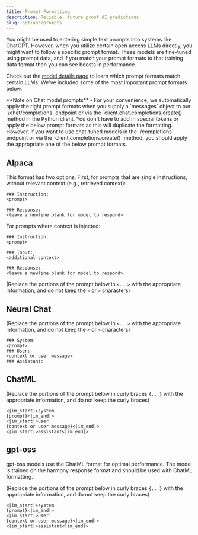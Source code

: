 ```yaml
---
title: Prompt Formatting
description: Reliable, future proof AI predictions
slug: options/prompts
---
```


You might be used to entering simple text prompts into systems like ChatGPT.
However, when you utilize certain open access LLMs directly, you might want to
follow a specific prompt format. These models are fine-tuned using prompt data,
and if you match your prompt formats to that training data format then you can
see boosts in performance.

Check out the [model details page](models) to learn which prompt formats match
certain LLMs. We've included some of the most important prompt formats below.

<Info>
  **Note on Chat model prompts** - For your convenience, we automatically apply
  the right prompt formats when you supply a `messages` object to our
  `/chat/completions` endpoint or via the `client.chat.completions.create()`
  method in the Python client. You don't have to add in special tokens or apply
  the below prompt formats as this will duplicate the formatting. However, if
  you want to use chat-tuned models in the `/completions` endpoint or via the
  `client.completions.create()` method, you should apply the appropriate one of
  the below prompt formats.
</Info>

## Alpaca

This format has two options. First, for prompts that are single instructions,
without relevant context (e.g., retrieved context):

```
### Instruction:
<prompt>

### Response:
<leave a newline blank for model to respond>
```

For prompts where context is injected:

```
### Instruction:
<prompt>

### Input:
<additional context>

### Response:
<leave a newline blank for model to respond>
```

(Replace the portions of the prompt below in `<...>` with the appropriate
information, and do not keep the `<` or `>` characters)

## Neural Chat

(Replace the portions of the prompt below in `<...>` with the appropriate
information, and do not keep the `<` or `>` characters)

```
### System:
<prompt>
### User:
<context or user message>
### Assistant:
```

## ChatML

(Replace the portions of the prompt below in curly braces `{...}` with the
appropriate information, and do not keep the curly braces)

```
<|im_start|>system
{prompt}<|im_end|>
<|im_start|>user
{context or user message}<|im_end|>
<|im_start|>assistant<|im_end|>
```

## gpt-oss

gpt-oss models use the ChatML format for optimal performance. The model is trained on the harmony response format and should be used with ChatML formatting.

(Replace the portions of the prompt below in curly braces `{...}` with the
appropriate information, and do not keep the curly braces)

```
<|im_start|>system
{prompt}<|im_end|>
<|im_start|>user
{context or user message}<|im_end|>
<|im_start|>assistant<|im_end|>
```

